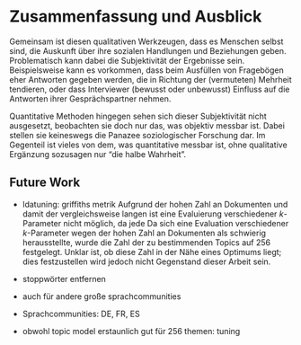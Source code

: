 \cleardoublepage

# Zusammenfassung und Ausblick {#zusammenfassung}

Gemeinsam ist diesen qualitativen Werkzeugen, dass es Menschen selbst sind, die Auskunft über ihre sozialen Handlungen und Beziehungen geben.
Problematisch kann dabei die Subjektivität der Ergebnisse sein.
Beispielsweise kann es vorkommen, dass beim Ausfüllen von Fragebögen eher Antworten gegeben werden, die in Richtung der (vermuteten) Mehrheit tendieren, oder dass Interviewer (bewusst oder unbewusst) Einfluss auf die Antworten ihrer Gesprächspartner nehmen.

Quantitative Methoden hingegen sehen sich dieser Subjektivität nicht ausgesetzt, beobachten sie doch nur das, was objektiv messbar ist.
Dabei stellen sie keineswegs die Panazee soziologischer Forschung dar.
Im Gegenteil ist vieles von dem, was quantitative messbar ist, ohne qualitative Ergänzung sozusagen nur "die halbe Wahrheit".

## Future Work
- ldatuning: griffiths metrik
Aufgrund der hohen Zahl an Dokumenten und damit der vergleichsweise langen ist eine Evaluierung verschiedener *k*-Parameter nicht möglich, da jede 
Da sich eine Evaluation verschiedener *k*-Parameter wegen der hohen Zahl an Dokumenten als schwierig herausstellte, wurde die Zahl der zu bestimmenden Topics auf 256 festgelegt.
Unklar ist, ob diese Zahl in der Nähe eines Optimums liegt; dies festzustellen wird jedoch nicht Gegenstand dieser Arbeit sein.

* stoppwörter entfernen
* auch für andere große sprachcommunities
- Sprachcommunities: DE, FR, ES
- obwohl topic model erstaunlich gut für 256 themen: tuning